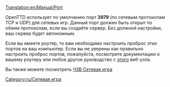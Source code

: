 [[Translation:en/Manual/Port]]

OpenTTD использует по умолчанию порт '''3979''' (по сетевым протоколам TCP и UDP) для сетевых игр. Данный порт должен быть открыт по обеим протоколам, если вы создаёте сервер. Без должной настройки, ваш сервер будет автономным. 

Если вы имеете роутер, то вам необходимо настроить проброс этих портов на ваш компьютер. Если вы не уверены как правильно настроить проброс портов, пожалуйста, посмотрите документацию к вашему роутеру или любое другое руководство с [http://www.portforward.com/ этого] веб-узла.

Вы также можете посмотреть [[ru/Manual/ЧЗВ Сетевая игра#what-port-does-openttd-use|ЧЗВ Сетевая игра]]

[[Category:ru/Сетевая игра]]